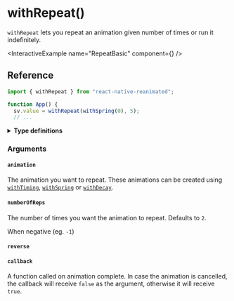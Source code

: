 
# withRepeat()

`withRepeat` lets you repeat an animation given number of times or run it indefinitely.

<InteractiveExample name="RepeatBasic" component={<RepeatBasic />} />

## Reference

```javascript
import { withRepeat } from "react-native-reanimated";

function App() {
  sv.value = withRepeat(withSpring(0), 5);
  // ...
```

<details>
<summary><b>Type definitions</b></summary>

```typescript
type AnimatableValue = number | string | number[];

function withRepeat<T extends AnimatableValue>(
  animation: T,
  numberOfReps?: number,
  reverse?: boolean,
  callback?: (finished?: boolean, current?: AnimatableValue) => void
): T;
```

</details>

### Arguments

#### `animation`

The animation you want to repeat. These animations can be created using [`withTiming`](/), [`withSpring`](/) or [`withDecay`](/).

#### `numberOfReps` <optional />

The number of times you want the animation to repeat. Defaults to `2`.

When negative (eg. `-1`)

#### `reverse`

#### `callback`

A function called on animation complete. In case the animation is cancelled, the callback will receive `false` as the argument, otherwise it will receive `true`.
